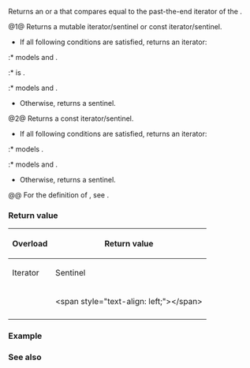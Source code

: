 {{cpp/ranges/join_with_view/title|end}}
{{cpp/ranges/join_with_view/navbar}}

{{dcl begin}}
{{dcl|num=1|since=c++23|
constexpr auto end();
}}
{{dcl|num=2|since=c++23|
constexpr auto end() const
    requires ranges::forward_range&lt;const V&gt; &amp;&amp;
             ranges::forward_range&lt;const Pattern&gt; &amp;&amp;
             std::is_reference_v&lt;ranges::range_reference_t&lt;const V&gt;&gt;&gt; &amp;&amp;
             ranges::input_range&lt;ranges::range_reference_t&lt;const V&gt;&gt; &amp;&amp;
             /*concatable*/&lt;ranges::range_reference_t&lt;const V&gt;,
                            const Pattern&gt;;
}}
{{dcl end}}

Returns an {{rlp|iterator}} or a {{rlp|sentinel}} that compares equal to the past-the-end iterator of the {{rlpt|/|join_with_view}}.

@1@ Returns a mutable iterator/sentinel or const iterator/sentinel.
* If all following conditions are satisfied, returns an iterator:
:* {{tt|V}} models {{lconcept|forward_range}} and {{lconcept|common_range}}.
:* {{box|{{c/core|std::is_reference_v&lt;}}{{rlpsi|/#InnerRng}}{{sep}}{{c/core|&gt;}}}} is {{c|true}}.
:* {{rlpsi|/#InnerRng}} models {{lconcept|forward_range}} and {{lconcept|common_range}}.
* Otherwise, returns a sentinel.

@2@ Returns a const iterator/sentinel.
* If all following conditions are satisfied, returns an iterator:
:* {{c/core|const V}} models {{lconcept|common_range}}.
:* {{c/core|ranges::range_reference_t&lt;const V&gt;}} models {{lconcept|forward_range}} and {{lconcept|common_range}}.
* Otherwise, returns a sentinel.
@@ For the definition of {{c/core|/*concatable*/}}, see {{l2tt std|cpp/ranges/concat_view}}.

===Return value===
{|class="wikitable" style="text-align: center;"
!rowspan=2|{{nbsp}}Overload{{nbsp}}
!colspan=2|Return value
|-
!Iterator
!Sentinel
|-
|{{v|1}}
|&lt;span style="text-align: left;"&gt;{{box|{{rlpi|iterator}}{{sep}}{{c/core|&lt;}}{{lti|cpp/ranges#Helper concepts|simple-view}}{{sep}}{{c/core|&lt;V&gt; &amp;&amp;}}&lt;br&gt;{{nbspt|9}}{{lti|cpp/ranges#Helper concepts|simple-view}}{{sep}}{{c/core|&lt;Pattern&gt;&gt;}}&lt;br&gt;{{nbspt|4}}{{c/core|{*this, ranges::end(}}{{rlpsi|/#base_}}{{c/core|)}&lt;!----&gt;}}}}&lt;/span&gt;
|&lt;span style="text-align: left;"&gt;{{nbsp}}{{box|{{rlpi|sentinel}}{{sep}}{{c/core|&lt;}}{{lti|cpp/ranges#Helper concepts|simple-view}}{{sep}}{{c/core|&lt;V&gt; &amp;&amp;}}&lt;br&gt;{{nbspt|9}}{{lti|cpp/ranges#Helper concepts|simple-view}}{{sep}}{{c/core|&lt;Pattern&gt;&gt;}}&lt;br&gt;{{nbspt|4}}{{c/core|{*this}&lt;!----&gt;}}}}{{nbsp}}&lt;/span&gt;
|-
|{{v|2}}
|{{nbsp}}{{box|{{rlpi|iterator}}{{sep}}{{c/core|&lt;true&gt;{*this, ranges::end(}}{{rlpsi|/#base_}}{{c/core|)}&lt;!----&gt;}}}}{{nbsp}}
|{{box|{{rlpi|sentinel}}{{sep}}{{c/core|&lt;true&gt;{*this}&lt;!----&gt;}}}}
|}

===Example===
{{example}}

===See also===
{{dsc begin}}
{{dsc inc|cpp/ranges/adaptor/dsc begin|join_with_view}}
{{dsc inc|cpp/ranges/dsc end}}
{{dsc end}}

{{langlinks|de|es|fr|it|ja|pt|ru|zh}}